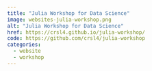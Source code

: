 ```yaml
---
title: "Julia Workshop for Data Science"
image: websites-julia-workshop.png
alt: "Julia Workshop for Data Science"
href: https://crsl4.github.io/julia-workshop/
code: https://github.com/crsl4/julia-workshop
categories:
  - website
  - workshop
---
```


